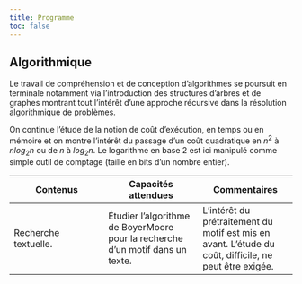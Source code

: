 ---
title: Programme
toc: false
---

## Algorithmique

Le travail de compréhension et de conception d’algorithmes se poursuit en terminale notamment via l’introduction des structures d’arbres et de graphes montrant tout l’intérêt d’une approche récursive dans la résolution algorithmique de problèmes.

On continue l’étude de la notion de coût d’exécution, en temps ou en mémoire et on montre l’intérêt du passage d’un coût quadratique en $n^2$ à $n log_2 n$ ou de $n$ à $log_2 n$. Le logarithme en base 2 est ici manipulé comme simple outil de comptage (taille en bits d’un nombre entier).

|Contenus| Capacités attendues| Commentaires|
|-----|-----|-----|
|Recherche textuelle. |Étudier l’algorithme de BoyerMoore pour la recherche d’un motif dans un texte.| L’intérêt du prétraitement du motif est mis en avant. L’étude du coût, difficile, ne peut être exigée.|
